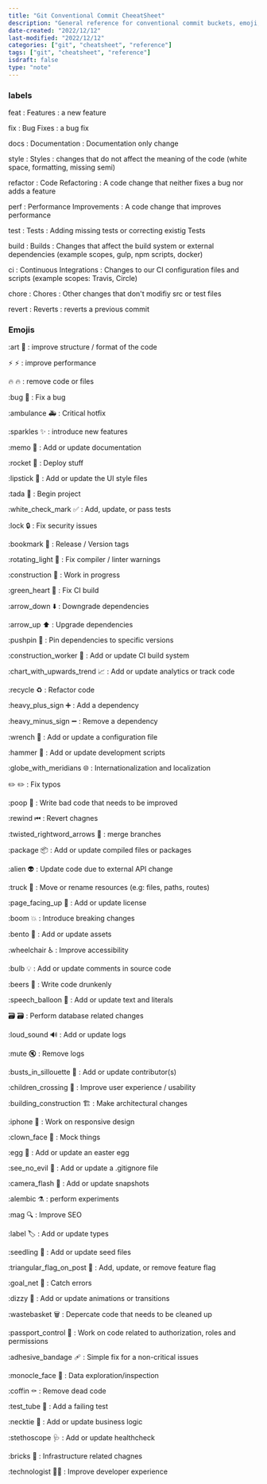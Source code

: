 ```yaml
---
title: "Git Conventional Commit CheeatSheet"
description: "General reference for conventional commit buckets, emoji, etc"
date-created: "2022/12/12"
last-modified: "2022/12/12"
categories: ["git", "cheatsheet", "reference"]
tags: ["git", "cheatsheet", "reference"]
isdraft: false
type: "note"
---
```


### labels 

feat
: Features
: a new feature 

fix
: Bug Fixes
: a bug fix

docs
: Documentation 
: Documentation only change 

style
: Styles 
: changes that do not affect the meaning of the code (white space, formatting, missing semi)

refactor
: Code Refactoring 
: A code change that neither fixes a bug nor adds a feature 

perf 
: Performance Improvements 
: A code change that improves performance 

test
: Tests
: Adding missing tests or correcting existig Tests

build 
: Builds 
: Changes that affect the build system or external dependencies (example scopes, gulp, npm scripts, docker)

ci
: Continuous Integrations 
: Changes to our CI configuration files and scripts (example scopes: Travis, Circle)

chore
: Chores 
: Other changes that don't modifiy src or test files 

revert
: Reverts 
: reverts a previous commit 

### Emojis 

:art 🎨
: improve structure / format of the code 

:zap: ⚡️
: improve performance 

:fire: 🔥
: remove code or files 

:bug 🐛
: Fix a bug 

:ambulance 🚑
: Critical hotfix 

:sparkles ✨
: introduce new features 

:memo 📝
: Add or update documentation 

:rocket 🚀
: Deploy stuff

:lipstick 💄
: Add or update the UI style files 

:tada 🎉
: Begin project 

:white_check_mark ✅
: Add, update, or pass tests 

:lock 🔒
: Fix security issues 

:bookmark 🔖
: Release / Version tags 

:rotating_light 🚨
: Fix compiler / linter warnings 

:construction 🚧
: Work in progress 

:green_heart 💚
: Fix CI build 

:arrow_down ⬇️
: Downgrade dependencies 

:arrow_up ⬆️
: Upgrade dependencies 

:pushpin 📌
: Pin dependencies to specific versions 

:construction_worker 👷
: Add or update CI build system 

:chart_with_upwards_trend 📈
: Add or update analytics or track code

:recycle ♻️
: Refactor code 

:heavy_plus_sign ➕
: Add a dependency 

:heavy_minus_sign ➖
: Remove a dependency

:wrench 🔧
: Add or update a configuration file 

:hammer 🔨
: Add or update development scripts 

:globe_with_meridians 🌐
: Internationalization and localization 

:pencil2: ✏️
: Fix typos 

:poop 💩
: Write bad code that needs to be improved 

:rewind ⏮
: Revert chagnes 

:twisted_rightword_arrows 🔀
: merge branches 

:package 📦
: Add or update compiled files or packages 

:alien 👽
: Update code due to external API change 

:truck 🚚
: Move or rename resources (e.g: files, paths, routes)

:page_facing_up 📄
: Add or update license

:boom 💥
: Introduce breaking changes 

:bento 🍱
: Add or update assets 

:wheelchair ♿️
: Improve accessibility 

:bulb 💡
: Add or update comments in source code 

:beers 🍻
: Write code drunkenly 

:speech_balloon 💬
: Add or update text and literals 

:card_file_box: 🗃
: Perform database related changes 

:loud_sound 🔊
: Add or update logs 

:mute 🔇
: Remove logs 

:busts_in_sillouette 👥
: Add or update contributor(s)

:children_crossing 🚸
: Improve user experience / usability 

:building_construction 🏗
: Make architectural changes 

:iphone 📱
: Work on responsive design 

:clown_face 🤡
: Mock things 

:egg 🥚
: Add or update an easter egg 

:see_no_evil 🙈
: Add or update a .gitignore file 

:camera_flash 📸
: Add or update snapshots 

:alembic ⚗️
: perform experiments 

:mag 🔍
: Improve SEO 

:label 🏷
: Add or update types 

:seedling 🌱
: Add or update seed files 

:triangular_flag_on_post 🚩
: Add, update, or remove feature flag 

:goal_net 🥅 
: Catch errors 

:dizzy 💫
: Add or update animations or transitions 

:wastebasket 🗑
: Depercate code that needs to be cleaned up 

:passport_control 🛂
: Work on code related to authorization, roles and permissions 

:adhesive_bandage 🩹 
: Simple fix for a non-critical issues 

:monocle_face 🧐
: Data exploration/inspection 

:coffin ⚰️
: Remove dead code 

:test_tube 🧪
: Add a failing test 

:necktie 👔
: Add or update business logic 

:stethoscope 🩺
: Add or update healthcheck 

:bricks 🧱
: Infrastructure related chagnes 

:technologist 🧑‍💻
: Improve developer experience